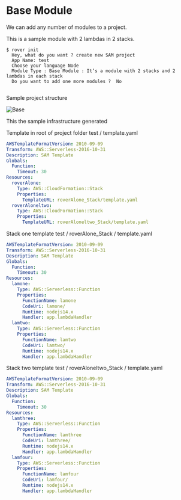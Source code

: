 # Base Module

We can add any number of modules to a project.

This is a sample module with 2 lambdas in 2 stacks.

``` shell
$ rover init                                                                                                                                                                                                                                                                                                        
  Hey, what do you want ? create new SAM project
  App Name: test
  Choose your language Node
  Module Type : Base Module : It’s a module with 2 stacks and 2 lambdas in each stack 
  Do you want to add one more modules ?  No


```

Sample project structure


![Base](../.././assets/base.png)


This the sample infrastructure generated

Template in root of project folder
test / template.yaml
```yml
AWSTemplateFormatVersion: 2010-09-09
Transform: AWS::Serverless-2016-10-31
Description: SAM Template
Globals:
  Function:
    Timeout: 30
Resources:
  roverAlone:
    Type: AWS::CloudFormation::Stack
    Properties:
      TemplateURL: roverAlone_Stack/template.yaml
  roverAloneltwo:
    Type: AWS::CloudFormation::Stack
    Properties:
      TemplateURL: roverAloneltwo_Stack/template.yaml
```
Stack one template 
test / roverAlone_Stack / template.yaml
```yml
AWSTemplateFormatVersion: 2010-09-09
Transform: AWS::Serverless-2016-10-31
Description: SAM Template
Globals:
  Function:
    Timeout: 30
Resources:
  lamone:
    Type: AWS::Serverless::Function
    Properties:
      FunctionName: lamone
      CodeUri: lamone/
      Runtime: nodejs14.x
      Handler: app.lambdaHandler
  lamtwo:
    Type: AWS::Serverless::Function
    Properties:
      FunctionName: lamtwo
      CodeUri: lamtwo/
      Runtime: nodejs14.x
      Handler: app.lambdaHandler

```
Stack two template 
test / roverAloneltwo_Stack / template.yaml
```yml
AWSTemplateFormatVersion: 2010-09-09
Transform: AWS::Serverless-2016-10-31
Description: SAM Template
Globals:
  Function:
    Timeout: 30
Resources:
  lamthree:
    Type: AWS::Serverless::Function
    Properties:
      FunctionName: lamthree
      CodeUri: lamthree/
      Runtime: nodejs14.x
      Handler: app.lambdaHandler
  lamfour:
    Type: AWS::Serverless::Function
    Properties:
      FunctionName: lamfour
      CodeUri: lamfour/
      Runtime: nodejs14.x
      Handler: app.lambdaHandler

```
